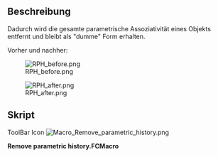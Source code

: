 <languages/>
{{Macro/de
|Name=Remove parametric history
|Icon=Macro_Remove_parametric_history.png
|Description=Dadurch wird die gesamte parametrische Assoziativität eines Objekts entfernt und bleibt als "dumme" Form erhalten
|Author=Yorik
|Version=0.1
|Date=2011-08-01
|FCVersion=All
|Download=[https://www.freecadweb.org/wiki/images/b/b7/Macro_Remove_parametric_history.png ToolBar Icon]
}}

==Beschreibung==
Dadurch wird die gesamte parametrische Assoziativität eines Objekts entfernt und bleibt als "dumme" Form erhalten.

Vorher und nachher:

[[File:RPH_before.png]]

[[File:RPH_after.png]]

==Skript==

ToolBar Icon [[Image:Macro_Remove_parametric_history.png]]

'''Remove parametric history.FCMacro'''

{{MacroCode|code=

originalObject = FreeCAD.ActiveDocument.ActiveObject
newShape = originalObject.Shape.copy()
newName = FreeCAD.ActiveDocument.ActiveObject.Name
FreeCAD.ActiveDocument.removeObject(newName)
newObject = FreeCAD.ActiveDocument.addObject("Part::Feature",newName)
newObject.Shape = newShape

}}
{{clear}}